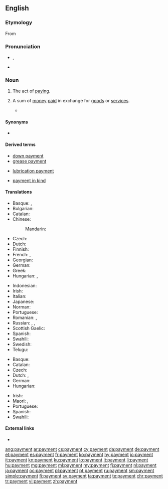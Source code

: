 ==English==

===Etymology===
From {{etyl|fro|en}} {{term|paiement|lang=fro}}

===Pronunciation===
* {{enPR|pāmĕnt}}, {{IPA|/ˈpeɪ̯mənt/|lang=en}}
* {{audio|en-us-payment.ogg|Audio (US)|lang=en}}

===Noun===
{{en-noun|~}}

# {{context|uncountable|lang=en}} The act of [[pay]]ing.
# {{context|countable|lang=en}} A sum of [[money]] [[pay|paid]] in exchange for [[goods]] or [[service]]s.
#* {{quote-book|year=1918|author={{w|W. B. Maxwell}}|chapter=7
|title=[http://openlibrary.org/works/OL1097634W The Mirror and the Lamp]
|passage=“[…] This is Mr. Churchill, who, as you are aware, is good enough to come to us for his diaconate, and, as we hope, for much longer; and being a gentleman of independent means, he declines to take any '''payment'''.” Saying this Walden rubbed his hands together and smiled contentedly.}}

====Synonyms====
* {{l/en|scot}}

====Derived terms====
{{rel-top3|Terms derived from "payment"}}
* [[down payment]]
* [[grease payment]]
{{rel-mid3}}
* [[lubrication payment]]
{{rel-mid3}}
* [[payment in kind]]
{{rel-bottom}}

====Translations====
{{trans-top|the act of paying}}
* Basque: {{t|eu|ordainketa}}, {{t|eu|ordaintze}}
* Bulgarian: {{t+|bg|плащане|n|tr=pláštane|sc=Cyrl}}
* Catalan: {{t|ca|pagament|m}}
* Chinese:
*: Mandarin: {{t+|cmn|付款|tr=fùkuǎn}}
* Czech: {{t|cs|platba|f}}
* Dutch: {{t+|nl|betaling|f}}
* Finnish: {{t+|fi|maksu}}
* French: {{t+|fr|paiement|m}}, {{t+|fr|payement|m}}
* Georgian: {{t|ka|გადასახადი}}
* German: {{t+|de|Bezahlung|f}}
* Greek: {{t+|el|πληρωμή|f}}
* Hungarian: {{t+|hu|fizetés}}, {{t+|hu|kifizetés}}
{{trans-mid}}
* Indonesian: {{t+|id|bayar|alt=pembayaran}}
* Irish: {{t|ga|íocaíocht|f}}
* Italian: {{t+|it|pagamento|m}}
* Japanese: {{t|ja|支払い|tr=しはらい, shiharai}}
* Norman: {{t|nrf|paiement|m}}
* Portuguese: {{t+|pt|pagamento}}
* Romanian: {{t+|ro|plată|f}}, {{t+|ro|plătire}}
* Russian: {{t+|ru|платёж|m}}, {{t+|ru|опла́та|f}}, {{t+|ru|пла́та|f}}
* Scottish Gaelic: {{t|gd|dìoladh|m}}
* Spanish: {{t+|es|pago}}
* Swahili: {{t+|sw|malipo}}
* Swedish: {{t+|sv|betalning|c}}
* Telugu: {{t+|te|చెల్లింపు|tr=chelliMpu}}
{{trans-bottom}}

{{trans-top|a sum of money paid in exchange for goods or services}}
* Basque: {{t|eu|ordain}}
* Catalan: {{t|ca|pagament|m}}
* Czech: {{t|cs|platba|f}}
* Dutch: {{t+|nl|uitbetaling|f}}, {{t+|nl|betaling|f}}
* German: {{t+|de|Zahlung|f}}
* Hungarian: {{t+|hu|fizetség}}
{{trans-mid}}
* Irish: {{t|ga|íocaíocht|f}}
* Maori: {{t|mi|paremata}}, {{t|mi|utunga}}
* Portuguese: {{t+|pt|pagamento|m}}
* Spanish: {{t+|es|pago|m}}
* Swahili: {{t+|sw|malipo}}
{{trans-bottom}}

====External links====
* {{pedialite}}

[[ang:payment]]
[[ar:payment]]
[[cs:payment]]
[[cy:payment]]
[[da:payment]]
[[de:payment]]
[[et:payment]]
[[es:payment]]
[[fr:payment]]
[[ko:payment]]
[[hy:payment]]
[[io:payment]]
[[it:payment]]
[[kn:payment]]
[[ku:payment]]
[[lo:payment]]
[[lt:payment]]
[[li:payment]]
[[hu:payment]]
[[mg:payment]]
[[ml:payment]]
[[my:payment]]
[[fj:payment]]
[[nl:payment]]
[[ja:payment]]
[[oc:payment]]
[[pl:payment]]
[[pt:payment]]
[[ru:payment]]
[[sm:payment]]
[[simple:payment]]
[[fi:payment]]
[[sv:payment]]
[[ta:payment]]
[[te:payment]]
[[chr:payment]]
[[tr:payment]]
[[vi:payment]]
[[zh:payment]]